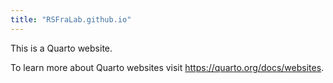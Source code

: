 ```yaml
---
title: "RSFraLab.github.io"
---
```


This is a Quarto website.

To learn more about Quarto websites visit <https://quarto.org/docs/websites>.
